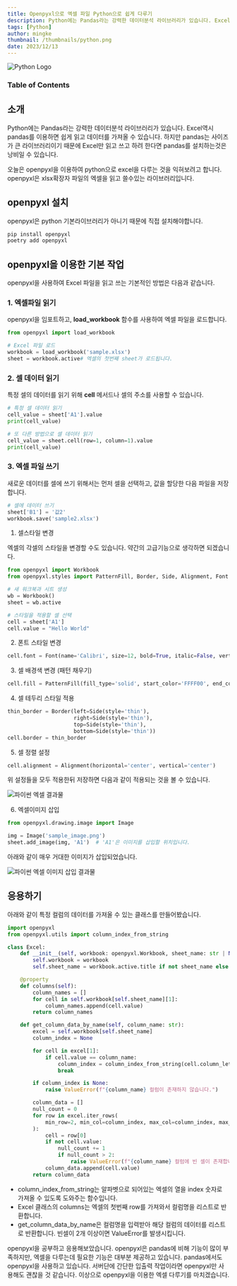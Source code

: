 ```yaml
---
title: Openpyxl으로 엑셀 파일 Python으로 쉽게 다루기
description: Python에는 Pandas라는 강력한 데이터분석 라이브러리가 있습니다. Excel역시 pandas를 이용하면 쉽게 읽고 데이터를 가져올 수 있습니다. 하지만 pandas는 사이즈가 큰 라이브러리이기 때문에 Excel만 읽고 쓰고 하려 한다면 pandas를 설치하는것은 낭비일 수 있습니다. 오늘은 openpyxl을 이용하여 python으로 excel을 다루는 것을 익혀보려고 합니다. openpyxl은 xlsx확장자 파일의 엑셀을 읽고 쓸수있는 라이브러리입니다.
tags: [Python]
author: mingke
thumbnail: /thumbnails/python.png
date: 2023/12/13
---
```


<Image src="/thumbnails/python_logo.png" alt="Python Logo" />

### Table of Contents

## 소개

Python에는 Pandas라는 강력한 데이터분석 라이브러리가 있습니다. Excel역시 pandas를 이용하면 쉽게 읽고 데이터를 가져올 수 있습니다. 하지만 pandas는 사이즈가 큰 라이브러리이기 때문에 Excel만 읽고 쓰고 하려 한다면 pandas를 설치하는것은 낭비일 수 있습니다.

오늘은 openpyxl을 이용하여 python으로 excel을 다루는 것을 익혀보려고 합니다. openpyxl은 xlsx확장자 파일의 엑셀을 읽고 쓸수있는 라이브러리입니다.

## openpyxl 설치

openpyxl은 python 기본라이브러리가 아니기 때문에 직접 설치해야합니다.

```python
pip install openpyxl
poetry add openpyxl
```

## openpyxl을 이용한 기본 작업

openpyxl을 사용하여 Excel 파일을 읽고 쓰는 기본적인 방법은 다음과 같습니다.

### 1. 엑셀파일 읽기

openpyxl을 임포트하고, **load_workbook** 함수를 사용하여 엑셀 파일을 로드합니다.

```python
from openpyxl import load_workbook

# Excel 파일 로드
workbook = load_workbook('sample.xlsx')
sheet = workbook.active# 엑셀의 첫번째 sheet가 로드됩니다.
```

### **2. 셀 데이터 읽기**

특정 셀의 데이터를 읽기 위해 **cell** 메서드나 셀의 주소를 사용할 수 있습니다.

```python
# 특정 셀 데이터 읽기
cell_value = sheet['A1'].value
print(cell_value)

# 또 다른 방법으로 셀 데이터 읽기
cell_value = sheet.cell(row=1, column=1).value
print(cell_value)

```

### **3. 엑셀 파일 쓰기**

새로운 데이터를 셀에 쓰기 위해서는 먼저 셀을 선택하고, 값을 할당한 다음 파일을 저장합니다.

```python
# 셀에 데이터 쓰기
sheet['B1'] = '값2'
workbook.save('sample2.xlsx')

```

1. 셀스타일 변경

엑셀의 각셀의 스타일을 변경할 수도 있습니다. 약간의 고급기능으로 생각하면 되겠습니다.

```python
from openpyxl import Workbook
from openpyxl.styles import PatternFill, Border, Side, Alignment, Font

# 새 워크북과 시트 생성
wb = Workbook()
sheet = wb.active

# 스타일을 적용할 셀 선택
cell = sheet['A1']
cell.value = "Hello World"

```

2. 폰트 스타일 변경

```python
cell.font = Font(name='Calibri', size=12, bold=True, italic=False, vertAlign=None, underline='none', strike=False, color='FF0000')

```

3. 셀 배경색 변경 (패턴 채우기)

```python
cell.fill = PatternFill(fill_type='solid', start_color='FFFF00', end_color='FFFF00')

```

4. 셀 테두리 스타일 적용

```python
thin_border = Border(left=Side(style='thin'),
                     right=Side(style='thin'),
                     top=Side(style='thin'),
                     bottom=Side(style='thin'))
cell.border = thin_border

```

5. 셀 정렬 설정

```python
cell.alignment = Alignment(horizontal='center', vertical='center')

```

위 설정들을 모두 적용한뒤 저장하면 다음과 같이 적용되는 것을 볼 수 있습니다.

<Image src="/openpyxl-python-excel/01.png" alt="파이썬 엑셀 결과물" caption="엑셀 결과물" />

6. 엑셀이미지 삽입

```python
from openpyxl.drawing.image import Image

img = Image('sample_image.png')
sheet.add_image(img, 'A1')  # 'A1'은 이미지를 삽입할 위치입니다.
```

아래와 같이 매우 거대한 이미지가 삽입되었습니다.

<Image
  src="/openpyxl-python-excel/02.jpg"
  alt="파이썬 엑셀 이미지 삽입 결과물"
  caption="엑셀 이미지 삽입 결과물"
/>

## 응용하기

아래와 같이 특정 컬럼의 데이터를 가져올 수 있는 클래스를 만들어봤습니다.

```python
import openpyxl
from openpyxl.utils import column_index_from_string

class Excel:
    def __init__(self, workbook: openpyxl.Workbook, sheet_name: str | None = None):
        self.workbook = workbook
        self.sheet_name = workbook.active.title if not sheet_name else sheet_name

    @property
    def columns(self):
        column_names = []
        for cell in self.workbook[self.sheet_name][1]:
            column_names.append(cell.value)
        return column_names

    def get_column_data_by_name(self, column_name: str):
        excel = self.workbook[self.sheet_name]
        column_index = None

        for cell in excel[1]:
            if cell.value == column_name:
                column_index = column_index_from_string(cell.column_letter)
                break

        if column_index is None:
            raise ValueError(f"{column_name} 컬럼이 존재하지 않습니다.")

        column_data = []
        null_count = 0
        for row in excel.iter_rows(
            min_row=2, min_col=column_index, max_col=column_index, max_row=excel.max_row
        ):
            cell = row[0]
            if not cell.value:
                null_count += 1
                if null_count > 2:
                    raise ValueError(f"{column_name} 컬럼에 빈 셀이 존재합니다. 데이터를 확인해주세요.")
            column_data.append(cell.value)
        return column_data
```

- column_index_from_string는 알파벳으로 되어있는 엑셀의 열을 index 숫자로 가져올 수 있도록 도와주는 함수입니다.
- Excel 클래스의 columns는 엑셀의 첫번째 row를 가져와서 컬럼명을 리스트로 반환합니다.
- get_column_data_by_name은 컬럼명을 입력받아 해당 컬럼의 데이터를 리스트로 반환합니다. 빈셀이 2개 이상이면 ValueError를 발생시킵니다.

openpyxl을 공부하고 응용해보았습니다. openpyxl은 pandas에 비해 기능이 많이 부족하지만, 엑셀을 다루는데 필요한 기능은 대부분 제공하고 있습니다. pandas에서도 openpyxl을 사용하고 있습니다.
서버단에 간단한 입출력 작업이라면 openpyxl만 사용해도 괜찮을 것 같습니다.
이상으로 openpyxl을 이용한 엑셀 다루기를 마치겠습니다.
